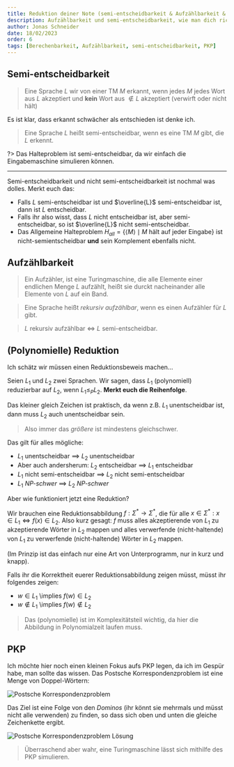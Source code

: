 ```yaml
---
title: Reduktion deiner Note (semi-entscheidbarkeit & Aufzählbarkeit & Reduktionen)
description: Aufzählbarkeit und semi-entscheidbarkeit, wie man dich richtig reduziert.
author: Jonas Schneider
date: 18/02/2023
order: 6
tags: [Berechenbarkeit, Aufzählbarkeit, semi-entscheidbarkeit, PKP]
---
```


## Semi-entscheidbarkeit

> Eine Sprache $L$ wir von einer TM $M$ erkannt, wenn jedes $M$ jedes Wort aus $L$ akzeptiert und **kein** Wort aus $\notin L$ akzeptiert (verwirft oder nicht hält)

Es ist klar, dass erkannt schwächer als entschieden ist denke ich.

> Eine Sprache $L$ heißt semi-entscheidbar, wenn es eine TM $M$ gibt, die $L$ erkennt.

?> Das Halteproblem ist semi-entscheidbar, da wir einfach die Eingabemaschine simulieren können.

---

Semi-entscheidbarkeit und nicht semi-entscheidbarkeit ist nochmal was dolles. Merkt euch das:

- Falls $L$ semi-entscheidbar ist und $\overline{L}$ semi-entscheidbar ist, dann ist $L$ entscheidbar.
- Falls ihr also wisst, dass $L$ nicht entscheidbar ist, aber semi-entscheidbar, so ist $\overline{L}$ nicht semi-entscheidbar.
- Das Allgemeine Halteproblem $H_{all} = \{\langle M \rangle \mid M \text{ hält auf jeder Eingabe}\}$ ist nicht-semientscheidbar **und** sein Komplement ebenfalls nicht.

## Aufzählbarkeit

> Ein Aufzähler, ist eine Turingmaschine, die alle Elemente einer endlichen Menge $L$ aufzählt, heißt sie durckt nacheinander alle Elemente von $L$ auf ein Band.

> Eine Sprache heißt _rekursiv aufzählbar_, wenn es einen Aufzähler für $L$ gibt.

> $L$ rekursiv aufzählbar $\iff$ $L$ semi-entscheidbar.

## (Polynomielle) Reduktion

Ich schätz wir müssen einen Reduktionsbeweis machen...

Seien $L_1$ und $L_2$ zwei Sprachen. Wir sagen, dass $L_1$ (polynomiell) reduzierbar auf $L_2$, wenn $L_1 \le_P L_2$. **Merkt euch die Reihenfolge**.

Das kleiner gleich Zeichen ist praktisch, da wenn z.B. $L_1$ unentscheidbar ist, dann muss $L_2$ auch unentscheidbar sein.

> Also immer das _größere_ ist mindestens gleichschwer.

Das gilt für alles mögliche:

- $L_1$ unentscheidbar $\implies$ $L_2$ unentscheidbar
- Aber auch andersherum: $L_2$ entscheidbar $\implies$ $L_1$ entscheidbar
- $L_1$ nicht semi-entscheidbar $\implies$ $L_2$ nicht semi-entscheidbar
- $L_1$ _NP-schwer_ $\implies$ $L_2$ _NP-schwer_

Aber wie funktioniert jetzt eine Reduktion?

Wir brauchen eine Reduktionsabbildung $f: \Sigma^* \to \Sigma^*$, die für alle $x \in \Sigma^*: x \in L_1 \iff f(x) \in L_2$.
Also kurz gesagt: $f$ muss alles akzeptierende von $L_1$ zu akzeptierende Wörter in $L_2$ mappen und alles verwerfende (nicht-haltende) von $L_1$ zu verwerfende (nicht-haltende) Wörter in $L_2$ mappen.

(Im Prinzip ist das einfach nur eine Art von Unterprogramm, nur in kurz und knapp).

Falls ihr die Korrektheit euerer Reduktionsabbildung zeigen müsst, müsst ihr folgendes zeigen:

- $w \in L_1$ \implies $f(w) \in L_2$
- $w \notin L_1$ \implies $f(w) \notin L_2$

> Das (polynomielle) ist im Komplexitätsteil wichtig, da hier die Abbildung in Polynomialzeit laufen muss.

## PKP

Ich möchte hier noch einen kleinen Fokus aufs PKP legen, da ich im Gespür habe, man sollte das wissen. Das Postsche Korrespondenzproblem ist eine Menge von Doppel-Wörtern:

![Postsche Korrespondenzproblem](/summary-assets/scil/Berechenbarkeit/postsche.png)

Das Ziel ist eine Folge von den _Dominos_ (ihr könnt sie mehrmals und müsst nicht alle verwenden) zu finden, so dass sich oben und unten die gleiche Zeichenkette ergibt.

![Postsche Korrespondenzproblem Lösung](/summary-assets/scil/Berechenbarkeit/postsche-lsg.png)

> Überraschend aber wahr, eine Turingmaschine lässt sich mithilfe des PKP simulieren.
